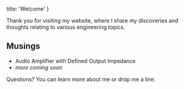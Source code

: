   title: 'Welcome'
}


Thank you for visiting my website, where I share my discoveries and thoughts relating to various engineering topics.

## Musings

- <Link href="/amplifier-design">Audio Amplifier with Defined Output Impedance</Link>
- _more coming soon_

Questions? You can <Link href="/about">learn more about me</Link> or <Link href="/contact">drop me a line</Link>.
